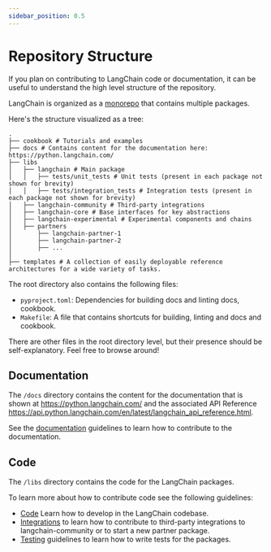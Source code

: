 ```yaml
---
sidebar_position: 0.5
---
```

# Repository Structure

If you plan on contributing to LangChain code or documentation, it can be useful
to understand the high level structure of the repository.

LangChain is organized as a [monorepo](https://en.wikipedia.org/wiki/Monorepo) that contains multiple packages.

Here's the structure visualized as a tree:

```text
.
├── cookbook # Tutorials and examples
├── docs # Contains content for the documentation here: https://python.langchain.com/
├── libs
│   ├── langchain # Main package
│   │   ├── tests/unit_tests # Unit tests (present in each package not shown for brevity)
│   │   ├── tests/integration_tests # Integration tests (present in each package not shown for brevity)
│   ├── langchain-community # Third-party integrations
│   ├── langchain-core # Base interfaces for key abstractions
│   ├── langchain-experimental # Experimental components and chains
│   ├── partners
│       ├── langchain-partner-1
│       ├── langchain-partner-2
│       ├── ...
│
├── templates # A collection of easily deployable reference architectures for a wide variety of tasks.
```

The root directory also contains the following files:

* `pyproject.toml`: Dependencies for building docs and linting docs, cookbook.
* `Makefile`: A file that contains shortcuts for building, linting and docs and cookbook.

There are other files in the root directory level, but their presence should be self-explanatory. Feel free to browse around!

## Documentation

The `/docs` directory contains the content for the documentation that is shown
at https://python.langchain.com/ and the associated API Reference https://api.python.langchain.com/en/latest/langchain_api_reference.html.

See the [documentation](./documentation) guidelines to learn how to contribute to the documentation.

## Code

The `/libs` directory contains the code for the LangChain packages.

To learn more about how to contribute code see the following guidelines:

- [Code](./code.mdx) Learn how to develop in the LangChain codebase.
- [Integrations](./integrations.mdx) to learn how to contribute to third-party integrations to langchain-community or to start a new partner package.
- [Testing](./testing.mdx) guidelines to learn how to write tests for the packages.
